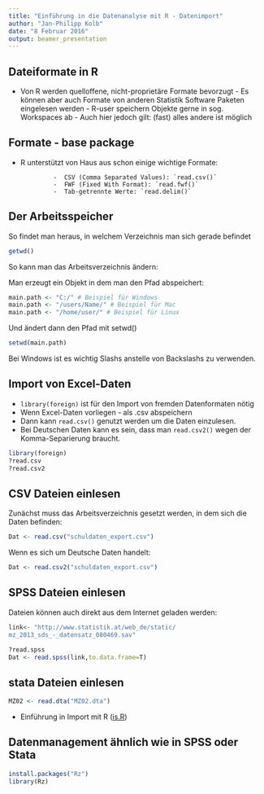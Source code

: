 ```yaml
---
title: "Einführung in die Datenanalyse mit R - Datenimport"
author: "Jan-Philipp Kolb"
date: "8 Februar 2016"
output: beamer_presentation
---
```



## Dateiformate in R

-  Von R werden quelloffene, nicht-proprietäre Formate bevorzugt
		-  Es können aber auch Formate von anderen Statistik Software Paketen eingelesen werden
		-  R-user speichern Objekte gerne in sog. Workspaces ab
		-  Auch hier jedoch gilt: (fast) alles andere ist möglich

## Formate - base package

-  R unterstützt von Haus aus schon einige wichtige Formate:
		
				-  CSV (Comma Separated Values): `read.csv()`
				-  FWF (Fixed With Format): `read.fwf()`
				-  Tab-getrennte Werte: `read.delim()`

## Der Arbeitsspeicher

So findet man heraus, in welchem Verzeichnis man sich gerade befindet

```r
getwd()
```

So kann man das Arbeitsverzeichnis ändern:

Man erzeugt ein Objekt in dem man den Pfad abspeichert:

```r
main.path <- "C:/" # Beispiel für Windows
main.path <- "/users/Name/" # Beispiel für Mac
main.path <- "/home/user/" # Beispiel für Linux
```

Und ändert dann den Pfad mit setwd()

```r
setwd(main.path)
```

Bei Windows ist es wichtig Slashs anstelle von Backslashs zu verwenden.

## Import von Excel-Daten

-  `library(foreign)` ist für den Import von fremden Datenformaten nötig
-  Wenn Excel-Daten vorliegen - als .csv abspeichern
-  Dann kann `read.csv()` genutzt werden um die Daten einzulesen.
- Bei Deutschen Daten kann es sein, dass man `read.csv2()` wegen der Komma-Separierung braucht.

```r
library(foreign)
?read.csv
?read.csv2
```

## CSV Dateien einlesen

Zunächst muss das Arbeitsverzeichnis gesetzt werden, in dem sich die Daten befinden:

```r
Dat <- read.csv("schuldaten_export.csv")
```

Wenn es sich um Deutsche Daten handelt:

```r
Dat <- read.csv2("schuldaten_export.csv")
```

## SPSS Dateien einlesen

Dateien können auch direkt aus dem Internet geladen werden:

```r
link<- "http://www.statistik.at/web_de/static/
mz_2013_sds_-_datensatz_080469.sav"

?read.spss
Dat <- read.spss(link,to.data.frame=T)
```

## stata Dateien einlesen

```r
MZ02 <- read.dta("MZ02.dta")
```

- Einführung in Import mit R ([is.R](http://is-r.tumblr.com/post/37181850668/reading-writing-stata-dta-files-with-foreign))

## Datenmanagement ähnlich wie in SPSS oder Stata

```r
install.packages("Rz")
library(Rz)
```

